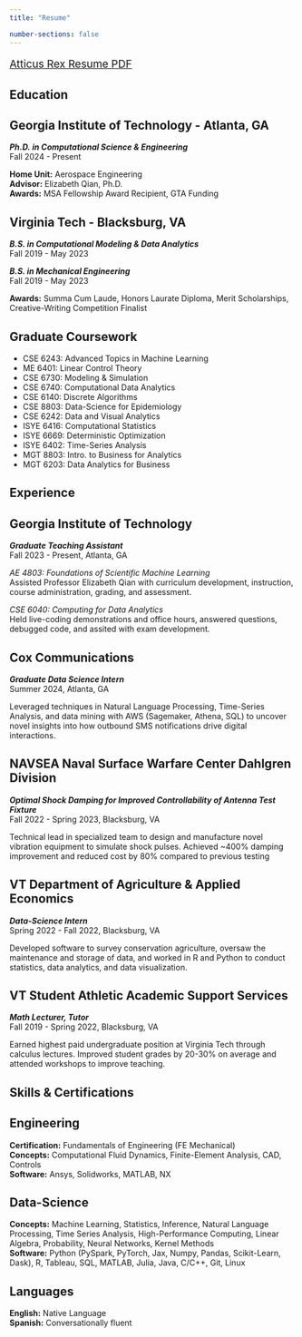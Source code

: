 ```yaml
---
title: "Resume"

number-sections: false
---
```


<p style="font-size:14pt">
[Atticus Rex Resume PDF](pdfs/AtticusRexResume.pdf){.external target="_blank"}
</p>

##  Education

:::{.callout-note collapse="false" appearance="minimal"}
## Georgia Institute of Technology - Atlanta, GA  

***Ph.D. in Computational Science & Engineering***  
Fall 2024 - Present  

**Home Unit:** Aerospace Engineering  
**Advisor:** Elizabeth Qian, Ph.D.  
**Awards:** MSA Fellowship Award Recipient, GTA Funding
:::

:::{.callout-note collapse="false" appearance="minimal"}
## Virginia Tech - Blacksburg, VA<br> 
***B.S. in Computational Modeling & Data Analytics***<br>
Fall 2019 - May 2023

***B.S. in Mechanical Engineering***<br>
Fall 2019 - May 2023

**Awards:** Summa Cum Laude, Honors Laurate Diploma, Merit Scholarships, Creative-Writing Competition Finalist
:::

:::{.callout-note collapse="true"}
## Graduate Coursework 

* CSE 6243: Advanced Topics in Machine Learning 
* ME 6401: Linear Control Theory
* CSE 6730: Modeling & Simulation 
* CSE 6740: Computational Data Analytics 
* CSE 6140: Discrete Algorithms 
* CSE 8803: Data-Science for Epidemiology
* CSE 6242: Data and Visual Analytics
* ISYE 6416: Computational Statistics
* ISYE 6669: Deterministic Optimization 
* ISYE 6402: Time-Series Analysis 
* MGT 8803: Intro. to Business for Analytics
* MGT 6203: Data Analytics for Business
:::

## Experience

:::{.callout-tip collapse="false" appearance="minimal"}
## Georgia Institute of Technology<br> 
***Graduate Teaching Assistant***<br>
Fall 2023 - Present, Atlanta, GA

*AE 4803: Foundations of Scientific Machine Learning* <br>
Assisted Professor Elizabeth Qian with curriculum development, instruction, course administration, grading, and assessment. 

*CSE 6040: Computing for Data Analytics*<br>
Held live-coding demonstrations and office hours, answered questions, debugged code, and assited with exam development. 
:::

:::{.callout-tip collapse="false" appearance="minimal"}
## Cox Communications<br> 
***Graduate Data Science Intern***<br>
Summer 2024, Atlanta, GA

Leveraged techniques in Natural Language Processing, Time-Series Analysis, and data mining with AWS (Sagemaker, Athena, SQL) to uncover novel insights into how outbound SMS notifications drive digital interactions. 
:::

:::{.callout-tip collapse="false" appearance="minimal"}
## NAVSEA Naval Surface Warfare Center Dahlgren Division <br> 
***Optimal Shock Damping for Improved Controllability of Antenna Test Fixture*** <br>
Fall 2022 - Spring 2023, Blacksburg, VA

Technical lead in specialized team to design and manufacture novel vibration equipment to simulate shock pulses. Achieved ~400% damping improvement and reduced cost by 80% compared to previous testing
:::

:::{.callout-tip collapse="false" appearance="minimal"}
## VT Department of Agriculture & Applied Economics <br> 
***Data-Science Intern*** <br>
Spring 2022 - Fall 2022, Blacksburg, VA

Developed software to survey conservation agriculture, oversaw the maintenance and storage of data, and worked in R and Python to conduct statistics, data analytics, and data visualization.
:::

:::{.callout-tip collapse="false" appearance="minimal"}
## VT Student Athletic Academic Support Services <br> 
***Math Lecturer, Tutor*** <br>
Fall 2019 - Spring 2022, Blacksburg, VA

Earned highest paid undergraduate position at Virginia Tech through calculus lectures. Improved student grades by 20-30% on average and attended workshops to improve teaching. 
:::

## Skills & Certifications

:::{.callout-warning collapse="false" appearance="minimal"}
## Engineering <br>

**Certification:** Fundamentals of Engineering (FE Mechanical)<br>
**Concepts:** Computational Fluid Dynamics, Finite-Element Analysis, CAD, Controls<br>
**Software:** Ansys, Solidworks, MATLAB, NX
:::

:::{.callout-warning collapse="false" appearance="minimal"}
## Data-Science <br> 

**Concepts:** Machine Learning, Statistics, Inference, Natural Language Processing, Time Series Analysis, High-Performance Computing, Linear Algebra, Probability, Neural Networks, Kernel Methods <br>
**Software:** Python (PySpark, PyTorch, Jax, Numpy, Pandas, Scikit-Learn, Dask), R, Tableau, SQL, MATLAB, Julia, Java, C/C++, Git, Linux
:::

:::{.callout-warning collapse="false" appearance="minimal"}
## Languages <br> 

**English:** Native Language<br>
**Spanish:** Conversationally fluent
:::